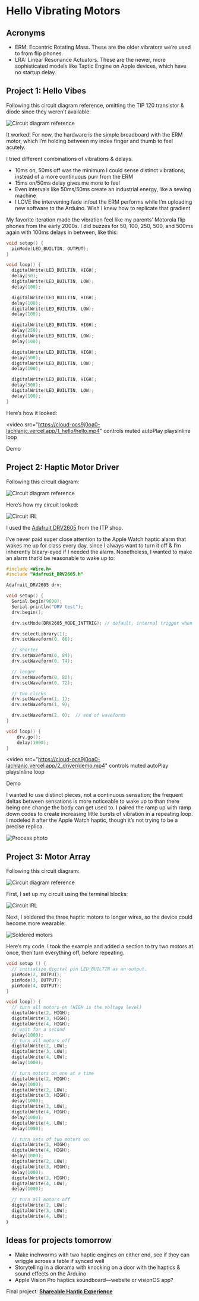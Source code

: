 # Hello Vibrating Motors

## Acronyms

- ERM: Eccentric Rotating Mass. These are the older vibrators we’re used to from flip phones.
- LRA: Linear Resonance Actuators. These are the newer, more sophisticated models like Taptic Engine on Apple devices, which have no startup delay.

## Project 1: Hello Vibes

Following this circuit diagram reference, omitting the TIP 120 transistor & diode since they weren’t available:

![Circuit diagram reference](https://cloud-ocs9j0oa0-lachlanjc.vercel.app/1_hello/ref.png)

It worked! For now, the hardware is the simple breadboard with the ERM motor, which I’m holding between my index finger and thumb to feel acutely.

I tried different combinations of vibrations & delays.

- 10ms on, 50ms off was the minimum I could sense distinct vibrations, instead of a more continuous purr from the ERM
- 15ms on/50ms delay gives me more to feel
- Even intervals like 50ms/50ms create an industrial energy, like a sewing machine
- I LOVE the intervening fade in/out the ERM performs while I’m uploading new software to the Arduino. Wish I knew how to replicate that gradient

My favorite iteration made the vibration feel like my parents’ Motorola flip phones from the early 2000s. I did buzzes for 50, 100, 250, 500, and 500ms again with 100ms delays in between, like this:

```cpp
void setup() {
  pinMode(LED_BUILTIN, OUTPUT);
}

void loop() {
  digitalWrite(LED_BUILTIN, HIGH);
  delay(50);
  digitalWrite(LED_BUILTIN, LOW);
  delay(100);

  digitalWrite(LED_BUILTIN, HIGH);
  delay(100);
  digitalWrite(LED_BUILTIN, LOW);
  delay(100);

  digitalWrite(LED_BUILTIN, HIGH);
  delay(250);
  digitalWrite(LED_BUILTIN, LOW);
  delay(100);

  digitalWrite(LED_BUILTIN, HIGH);
  delay(500);
  digitalWrite(LED_BUILTIN, LOW);
  delay(100);

  digitalWrite(LED_BUILTIN, HIGH);
  delay(500);
  digitalWrite(LED_BUILTIN, LOW);
  delay(100);
}
```

Here’s how it looked:

<video
  src="https://cloud-ocs9j0oa0-lachlanjc.vercel.app/1_hello/hello.mp4"
  controls
  muted
  autoPlay
  playsInline
  loop
>
  Demo
</video>

## Project 2: Haptic Motor Driver

Following this circuit diagram:

![Circuit diagram reference](https://cloud-ocs9j0oa0-lachlanjc.vercel.app/2_driver/ref.png)

Here’s how my circuit looked:

![Circuit IRL](https://cloud-ocs9j0oa0-lachlanjc.vercel.app/2_driver/circuit.jpeg)

I used the [Adafruit DRV2605](https://learn.adafruit.com/adafruit-drv2605-haptic-controller-breakout) from the ITP shop.

I’ve never paid super close attention to the Apple Watch haptic alarm that wakes me up for class every day, since I always want to turn it off & I’m inherently bleary-eyed if I needed the alarm. Nonetheless, I wanted to make an alarm that’d be reasonable to wake up to:

```cpp
#include <Wire.h>
#include "Adafruit_DRV2605.h"

Adafruit_DRV2605 drv;

void setup() {
  Serial.begin(9600);
  Serial.println("DRV test");
  drv.begin();

  drv.setMode(DRV2605_MODE_INTTRIG); // default, internal trigger when sending GO command

  drv.selectLibrary(1);
  drv.setWaveform(0, 86);

  // shorter
  drv.setWaveform(0, 84);
  drv.setWaveform(0, 74);

  // longer
  drv.setWaveform(0, 82);
  drv.setWaveform(0, 72);

  // two clicks
  drv.setWaveform(1, 1);
  drv.setWaveform(1, 9);

  drv.setWaveform(2, 0);  // end of waveforms
}

void loop() {
    drv.go();
    delay(1000);
}
```

<video
  src="https://cloud-ocs9j0oa0-lachlanjc.vercel.app/2_driver/demo.mp4"
  controls
  muted
  autoPlay
  playsInline
  loop
>
  Demo
</video> 

I wanted to use distinct pieces, not a continuous sensation; the frequent deltas between sensations is more noticeable to wake up to than there being one change the body can get used to. I paired the ramp up with ramp down codes to create increasing little bursts of vibration in a repeating loop. I modeled it after the Apple Watch haptic, though it’s not trying to be a precise replica.

![Process photo](https://cloud-ocs9j0oa0-lachlanjc.vercel.app/2_driver/process.jpeg)

## Project 3: Motor Array

Following this circuit diagram:

![Circuit diagram reference](https://cloud-ocs9j0oa0-lachlanjc.vercel.app/3_solder/ref.png)

First, I set up my circuit using the terminal blocks:

![Circuit IRL](https://cloud-ocs9j0oa0-lachlanjc.vercel.app/3_solder/circuit.jpeg)

Next, I soldered the three haptic motors to longer wires, so the device could become more wearable:

![Soldered motors](https://cloud-ocs9j0oa0-lachlanjc.vercel.app/3_solder/soldered.jpeg)

Here’s my code. I took the example and added a section to try two motors at once, then turn everything off, before repeating.

```cpp
void setup () {
  // initialize digital pin LED_BUILTIN as an output.
  pinMode(2, OUTPUT);
  pinMode(3, OUTPUT);
  pinMode(4, OUTPUT);
}

void loop() {
  // turn all motors on (HIGH is the voltage level)
  digitalWrite(2, HIGH);
  digitalWrite(3, HIGH);
  digitalWrite(4, HIGH);
  // wait for a second
  delay(1000);
  // turn all motors off
  digitalWrite(2, LOW);
  digitalWrite(3, LOW);
  digitalWrite(4, LOW);
  delay(1000);

  // turn motors on one at a time
  digitalWrite(2, HIGH);
  delay(1000);
  digitalWrite(2, LOW);
  digitalWrite(3, HIGH);
  delay(1000);
  digitalWrite(3, LOW);
  digitalWrite(4, HIGH);
  delay(1000);
  digitalWrite(4, LOW);
  delay(1000);

  // turn sets of two motors on
  digitalWrite(2, HIGH);
  digitalWrite(4, HIGH);
  delay(1000);
  digitalWrite(2, LOW);
  digitalWrite(3, HIGH);
  delay(1000);
  digitalWrite(2, HIGH);
  digitalWrite(4, LOW);
  delay(1000);

  // turn all motors off
  digitalWrite(2, LOW);
  digitalWrite(3, LOW);
  digitalWrite(4, LOW);
｝
```

## Ideas for projects tomorrow

- Make inchworms with two haptic engines on either end, see if they can wriggle across a table if synced well
- Storytelling in a diorama with knocking on a door with the haptics & sound effects on the Arduino
- Apple Vision Pro haptics soundboard—website or visionOS app?

Final project: [**Shareable Haptic Experience**](/2024-03-04_haptics_shareable_haptic_experience)
